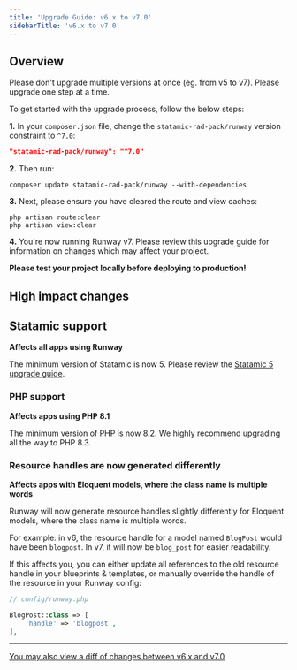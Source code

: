 ```yaml
---
title: 'Upgrade Guide: v6.x to v7.0'
sidebarTitle: 'v6.x to v7.0'
---
```


## Overview

<Warning>Please don't upgrade multiple versions at once (eg. from v5 to v7). Please upgrade one step at a time.</Warning>

To get started with the upgrade process, follow the below steps:

**1.** In your `composer.json` file, change the `statamic-rad-pack/runway` version constraint to `^7.0`:

```json
"statamic-rad-pack/runway": "^7.0"
```

**2.** Then run:

```
composer update statamic-rad-pack/runway --with-dependencies
```

**3.** Next, please ensure you have cleared the route and view caches:

```
php artisan route:clear
php artisan view:clear
```

**4.** You're now running Runway v7. Please review this upgrade guide for information on changes which may affect your project.

**Please test your project locally before deploying to production!**

## High impact changes

## Statamic support
**Affects all apps using Runway**

The minimum version of Statamic is now 5. Please review the [Statamic 5 upgrade guide](https://statamic.dev/upgrade-guide/4-0-to-5-0).

### PHP support
**Affects apps using PHP 8.1**

The minimum version of PHP is now 8.2. We highly recommend upgrading all the way to PHP 8.3.

### Resource handles are now generated differently
**Affects apps with Eloquent models, where the class name is multiple words**

Runway will now generate resource handles slightly differently for Eloquent models, where the class name is multiple words.

For example: in v6, the resource handle for a model named `BlogPost` would have been `blogpost`. In v7, it will now be `blog_post` for easier readability.

If this affects you, you can either update all references to the old resource handle in your blueprints & templates, or manually override the handle of the resource in your Runway config:

```php
// config/runway.php

BlogPost::class => [
    'handle' => 'blogpost',
],
```

---

[You may also view a diff of changes between v6.x and v7.0](https://github.com/statamic-rad-pack/runway/compare/6.x...7.x)
